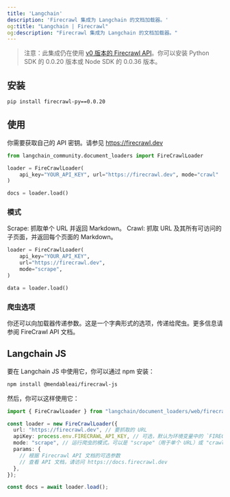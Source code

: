 ```yaml
---
title: 'Langchain'
description: 'Firecrawl 集成为 Langchain 的文档加载器。'
og:title: "Langchain | Firecrawl"
og:description: "Firecrawl 集成为 Langchain 的文档加载器。"
---
```


> 注意：此集成仍在使用 [v0 版本的 Firecrawl API](/v0/introduction)。你可以安装 Python SDK 的 0.0.20 版本或 Node SDK 的 0.0.36 版本。

## 安装

```bash
pip install firecrawl-py==0.0.20
```



## 使用
你需要获取自己的 API 密钥。请参见 https://firecrawl.dev

```python
from langchain_community.document_loaders import FireCrawlLoader

loader = FireCrawlLoader(
    api_key="YOUR_API_KEY", url="https://firecrawl.dev", mode="crawl"
)

docs = loader.load()
```

### 模式
Scrape: 抓取单个 URL 并返回 Markdown。
Crawl: 抓取 URL 及其所有可访问的子页面，并返回每个页面的 Markdown。

```python
loader = FireCrawlLoader(
    api_key="YOUR_API_KEY",
    url="https://firecrawl.dev",
    mode="scrape",
)

data = loader.load()
```



### 爬虫选项
你还可以向加载器传递参数。这是一个字典形式的选项，传递给爬虫。更多信息请参阅 FireCrawl API 文档。


## Langchain JS

要在 Langchain JS 中使用它，你可以通过 npm 安装：

```bash
npm install @mendableai/firecrawl-js
```

然后，你可以这样使用它：

```typescript
import { FireCrawlLoader } from "langchain/document_loaders/web/firecrawl";

const loader = new FireCrawlLoader({
  url: "https://firecrawl.dev", // 要抓取的 URL
  apiKey: process.env.FIRECRAWL_API_KEY, // 可选，默认为环境变量中的 `FIRECRAWL_API_KEY`。
  mode: "scrape", // 运行爬虫的模式。可以是 "scrape"（用于单个 URL）或 "crawl"（用于所有可访问的子页面）
  params: {
    // 根据 Firecrawl API 文档的可选参数
    // 查看 API 文档，请访问 https://docs.firecrawl.dev
  },
});

const docs = await loader.load();
```